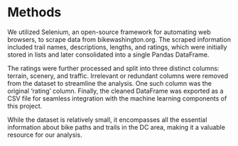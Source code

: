 # Methods

We utilized Selenium, an open-source framework for automating web browsers, to scrape data from bikewashington.org. The scraped information included trail names, descriptions, lengths, and ratings, which were initially stored in lists and later consolidated into a single Pandas DataFrame. 

The ratings were further processed and split into three distinct columns: terrain, scenery, and traffic. Irrelevant or redundant columns were removed from the dataset to streamline the analysis. One such column was the original 'rating' column. Finally, the cleaned DataFrame was exported as a CSV file for seamless integration with the machine learning components of this project.

While the dataset is relatively small, it encompasses all the essential information about bike paths and trails in the DC area, making it a valuable resource for our analysis.

